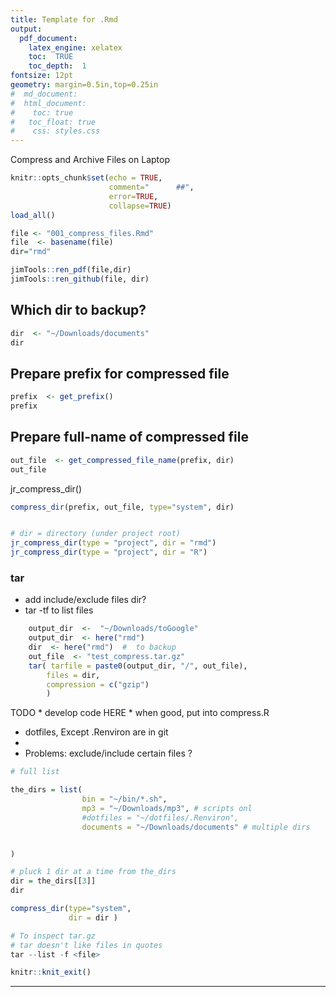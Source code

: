 ```yaml
---
title: Template for .Rmd
output: 
  pdf_document:
    latex_engine: xelatex
    toc:  TRUE
    toc_depth:  1
fontsize: 12pt
geometry: margin=0.5in,top=0.25in
#  md_document:
#  html_document:
#    toc: true
#  	toc_float: true
#    css: styles.css
---
```

Compress and Archive Files on Laptop

```r
knitr::opts_chunk$set(echo = TRUE,  
                      comment="      ##",  
                      error=TRUE, 
                      collapse=TRUE)
load_all()
```

```r
file <- "001_compress_files.Rmd"
file  <- basename(file)
dir="rmd"

jimTools::ren_pdf(file,dir)
jimTools::ren_github(file, dir)
```


## Which dir to backup?
```r
dir  <- "~/Downloads/documents"
dir

```


## Prepare prefix for compressed file
```r
prefix  <- get_prefix()
prefix
```

## Prepare full-name of compressed file
```r
out_file  <- get_compressed_file_name(prefix, dir)
out_file
```


jr_compress_dir()
```r

compress_dir(prefix, out_file, type="system", dir)


# dir = directory (under project root) 
jr_compress_dir(type = "project", dir = "rmd")
jr_compress_dir(type = "project", dir = "R")
```

### tar
*  add include/exclude files dir?
*  tar -tf <archive>   to list files

```r

    output_dir  <-  "~/Downloads/toGoogle"
    output_dir  <- here("rmd") 
    dir  <- here("rmd")  #  to backup
    out_file  <- "test_compress.tar.gz"
    tar( tarfile = paste0(output_dir, "/", out_file),
        files = dir,
        compression = c("gzip")
        )
```
TODO
* develop code HERE
* when good, put into compress.R

  - dotfiles, Except .Renviron are in git
  - 

  - Problems:  exclude/include certain files ?
```r
# full list

the_dirs = list(
                bin = "~/bin/*.sh",
                mp3 = "~/Downloads/mp3", # scripts onl
                #dotfiles = "~/dotfiles/.Renviron",
                documents = "~/Downloads/documents" # multiple dirs


)

```

```r
# pluck 1 dir at a time from the_dirs
dir = the_dirs[[3]]
dir

compress_dir(type="system", 
             dir = dir )

```

```r
# To inspect tar.gz
# tar doesn't like files in quotes
tar --list -f <file>
```




```r
knitr::knit_exit()
```

***






